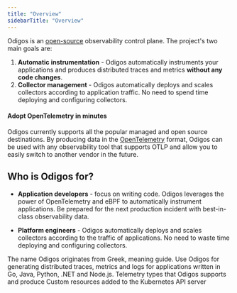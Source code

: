 ```yaml
---
title: "Overview"
sidebarTitle: "Overview"
---
```


Odigos is an [open-source](https://github.com/keyval-dev/odigos) observability control plane.
The project's two main goals are:

1. **Automatic instrumentation** - Odigos automatically instruments your
   applications and produces distributed traces and metrics **without any code changes**.
2. **Collector management** - Odigos automatically deploys and scales collectors according to application traffic. No need to
   spend time deploying and configuring collectors.

#### Adopt OpenTelemetry in minutes
Odigos currently supports all the popular managed and open source destinations.
By producing data in the [OpenTelemetry](https://opentelemetry.io) format, Odigos can be used with any observability tool that supports OTLP
and allow you to easily switch to another vendor in the future.

## Who is Odigos for?

- **Application developers** - focus on writing code. Odigos leverages the
  power of OpenTelemetry and eBPF to automatically instrument applications.
  Be prepared for the next production incident with best-in-class observability data.

- **Platform engineers** - Odigos automatically deploys and scales collectors according to the traffic of applications.
  No need to waste time deploying and configuring collectors.

<Note>
The name Odigos originates from Greek, meaning guide.
</Note>

<CardGroup cols={2}>
  <Card title="Getting Started" icon="circle-play" href="/intro">
    Use Odigos for generating distributed traces, metrics and logs for
    applications written in Go, Java, Python, .NET and Node.js.
  </Card>
  <Card title="Telemetry Types" icon="telescope" href="/telemetry-types">
    Telemetry types that Odigos supports and produce
  </Card>
  <Card title="Custom Resources" icon="user-gear" href="/custom-resources">
    Custom resources added to the Kubernetes API server
  </Card>
</CardGroup>
